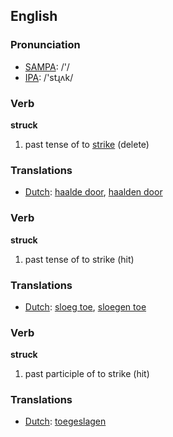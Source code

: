 ==English==

=== Pronunciation ===
*[[w:SAMPA|SAMPA]]: /'/
*[[w:IPA|IPA]]: /'stɻʌk/

=== Verb ===
'''struck'''
# past tense of to [[strike]] (delete)

=== Translations ===
*[[Dutch]]: [[haalde door]], [[haalden door]]

=== Verb ===
'''struck'''
# past tense of to strike (hit)

=== Translations ===
*[[Dutch]]: [[sloeg toe]], [[sloegen toe]]

=== Verb ===
'''struck'''
# past participle of to strike (hit)

=== Translations ===
*[[Dutch]]: [[toegeslagen]]